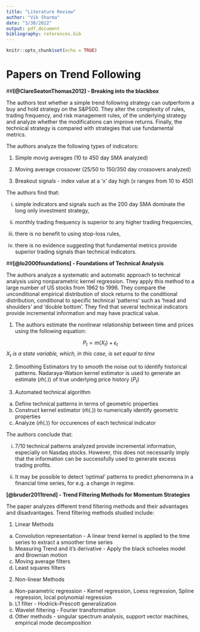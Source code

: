 ```yaml
---
title: "Literature Review"
author: "Vik Sharma"
date: "3/30/2022"
output: pdf_document
bibliography: references.bib
---
```


```r
knitr::opts_chunk$set(echo = TRUE)
```

# Papers on Trend Following 

##**[@ClareSeatonThomas2012] - Breaking into the blackbox**

The authors test whether a simple trend following strategy can outperform a buy 
and hold strategy on the S&P500. They alter the complexity of rules, trading
frequency, and risk management rules, of the underlying strategy and analyze
whether the modifications can improve returns. Finally, the technical strategy 
is compared with strategies that use fundamental metrics. 

The authors analyze the following types of indicators:

1) Simple movig averages (10 to 450 day SMA analyzed)

2) Moving average crossover (25/50 to 150/350 day crossovers analyzed)

3) Breakout signals - index value at a 'x' day high (x ranges from 10 to 450)

The authors find that:

i) simple indicators and signals such as the 200 day SMA dominate the long only
investment strategy, 

ii) monthly trading frequency is superior to any higher trading frequencies, 

iii) there is no benefit to using stop-loss rules, 

iv) there is no evidence suggesting that fundamental metrics provide superior
trading signals than technical indicators. 


##**[@lo2000foundations] - Foundations of Technical Analysis** 

The authors analyze a systematic and automatic approach to technical analysis 
using nonparametric kernel regression. They apply this method to a large number 
of US stocks from 1962 to 1996. They compare the unconditional empirical 
distribution of stock returns to the conditional distribution, conditional to 
specific technical 'patterns' such as 'head and shoulders' and 'double bottom'. 
They find that several technical indicators provide incremental information and 
may have practical value. 

1) The authors estimate the nonlinear relationship between time and prices using 
the following equation: 

$$ P_{t} = m(X_{t}) + \epsilon_t $$
*$X_{t}$ is a state variable, which, in this case, is set equal to time* 

2) Smoothing Estimators try to smooth the noise out to identify historical 
patterns. Nadaraya-Watson kernel estimator is used to generate an estimate 
($\hat{m}(.)$) of true underlying price history (${P_{t}}$)

3) Automated technical algorithm 
a) Define technical patterns in terms of geometric properties 
b) Construct kernel estimator ($\hat{m}(.)$) to numerically identify geometric 
properties 
c) Analyze ($\hat{m}(.)$) for occurences of each technical indicator 

The authors conclude that: 

i) 7/10 technical patterns analyzed provide incremental information, especially 
on Nasdaq stocks. However, this does not necessarily imply that the information 
can be successfully used to generate excess trading profits. 

ii) It may be possible to detect 'optimal' patterns to predict phenomena in a 
financial time series, for e.g. a change in regime. 

**[@bruder2011trend] - Trend Filtering Methods for Momentum Strategies**

The paper analyzes different trend filtering methods and their advantages and 
disadvantages. Trend filtering methods studied include: 

1) Linear Methods 
a) Convolution representation - A linear trend kernel is applied to the time 
series to extract a smoother time series 
b) Measuring Trend and it's derivative - Apply the black schoeles model and 
Brownian motion
c) Moving average filters 
d) Least squares filters 

2) Non-linear Methods 
a) Non-parametric regression - Kernel regression, Loess regression, Spline 
regression, local polynomial regression
b) L1 filter - Hodrick-Prescott generalization
c) Wavelet filtering - Fourier transformation 
d) Other methods - singular spectrum analysis, support vector machines, empirical mode decomposition 




